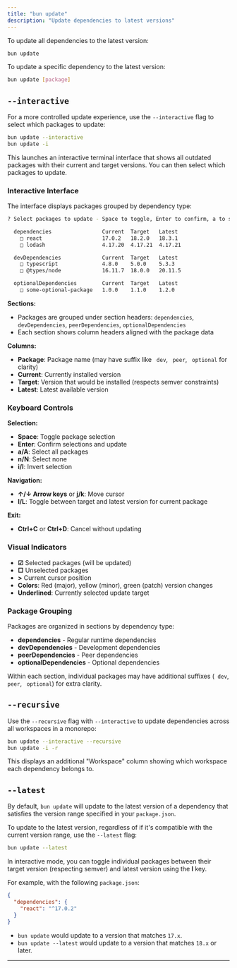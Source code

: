 ---
title: "bun update"
description: "Update dependencies to latest versions"
---


To update all dependencies to the latest version:

```sh terminal icon="terminal"
bun update
```

To update a specific dependency to the latest version:

```sh terminal icon="terminal"
bun update [package]
```

## `--interactive`

For a more controlled update experience, use the `--interactive` flag to select which packages to update:

```sh terminal icon="terminal"
bun update --interactive
bun update -i
```

This launches an interactive terminal interface that shows all outdated packages with their current and target versions. You can then select which packages to update.

### Interactive Interface

The interface displays packages grouped by dependency type:

```sh terminal icon="terminal"
? Select packages to update - Space to toggle, Enter to confirm, a to select all, n to select none, i to invert, l to toggle latest

  dependencies                Current  Target   Latest
    □ react                   17.0.2   18.2.0   18.3.1
    □ lodash                  4.17.20  4.17.21  4.17.21

  devDependencies             Current  Target   Latest
    □ typescript              4.8.0    5.0.0    5.3.3
    □ @types/node             16.11.7  18.0.0   20.11.5

  optionalDependencies        Current  Target   Latest
    □ some-optional-package   1.0.0    1.1.0    1.2.0
```

**Sections:**

- Packages are grouped under section headers: `dependencies`, `devDependencies`, `peerDependencies`, `optionalDependencies`
- Each section shows column headers aligned with the package data

**Columns:**

- **Package**: Package name (may have suffix like ` dev`, ` peer`, ` optional` for clarity)
- **Current**: Currently installed version
- **Target**: Version that would be installed (respects semver constraints)
- **Latest**: Latest available version

### Keyboard Controls

**Selection:**

- **Space**: Toggle package selection
- **Enter**: Confirm selections and update
- **a/A**: Select all packages
- **n/N**: Select none
- **i/I**: Invert selection

**Navigation:**

- **↑/↓ Arrow keys** or **j/k**: Move cursor
- **l/L**: Toggle between target and latest version for current package

**Exit:**

- **Ctrl+C** or **Ctrl+D**: Cancel without updating

### Visual Indicators

- **☑** Selected packages (will be updated)
- **□** Unselected packages
- **>** Current cursor position
- **Colors**: Red (major), yellow (minor), green (patch) version changes
- **Underlined**: Currently selected update target

### Package Grouping

Packages are organized in sections by dependency type:

- **dependencies** - Regular runtime dependencies
- **devDependencies** - Development dependencies
- **peerDependencies** - Peer dependencies
- **optionalDependencies** - Optional dependencies

Within each section, individual packages may have additional suffixes (` dev`, ` peer`, ` optional`) for extra clarity.

## `--recursive`

Use the `--recursive` flag with `--interactive` to update dependencies across all workspaces in a monorepo:

```sh terminal icon="terminal"
bun update --interactive --recursive
bun update -i -r
```

This displays an additional "Workspace" column showing which workspace each dependency belongs to.

## `--latest`

By default, `bun update` will update to the latest version of a dependency that satisfies the version range specified in your `package.json`.

To update to the latest version, regardless of if it's compatible with the current version range, use the `--latest` flag:

```sh terminal icon="terminal"
bun update --latest
```

In interactive mode, you can toggle individual packages between their target version (respecting semver) and latest version using the **l** key.

For example, with the following `package.json`:

```json package.json icon="file-json"
{
  "dependencies": {
    "react": "^17.0.2"
  }
}
```

- `bun update` would update to a version that matches `17.x`.
- `bun update --latest` would update to a version that matches `18.x` or later.

---

<Update />
